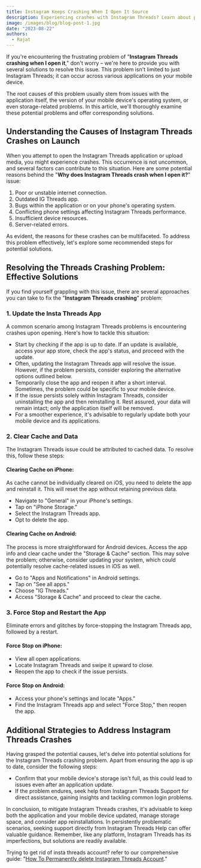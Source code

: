 ```yaml
---
title: Instagram Keeps Crashing When I Open It Source
description: Experiencing crashes with Instagram Threads? Learn about possible causes and effective solutions to fix the problem.
image: /images/blog/blog-post-1.jpg
date: "2023-08-22"
authors:
  - Rajat
---
```


If you're encountering the frustrating problem of "**Instagram Threads crashing when I open it**," don't worry – we're here to provide you with several solutions to resolve this issue. This problem isn't limited to just Instagram Threads; it can occur across various applications on your mobile device.

The root causes of this problem usually stem from issues with the application itself, the version of your mobile device's operating system, or even storage-related problems. In this article, we'll thoroughly examine these potential problems and offer corresponding solutions.

## Understanding the Causes of Instagram Threads Crashes on Launch

When you attempt to open the Instagram Threads application or upload media, you might experience crashes. This occurrence is not uncommon, and several factors can contribute to this situation. Here are some potential reasons behind the "**Why does Instagram Threads crash when I open it?**" issue:

1. Poor or unstable internet connection.
2. Outdated IG Threads app.
3. Bugs within the application or on your phone's operating system.
4. Conflicting phone settings affecting Instagram Threads performance.
5. Insufficient device resources.
6. Server-related errors.

As evident, the reasons for these crashes can be multifaceted. To address this problem effectively, let's explore some recommended steps for potential solutions.

## Resolving the Threads Crashing Problem: Effective Solutions

If you find yourself grappling with this issue, there are several approaches you can take to fix the "**Instagram Threads crashing**" problem:

### 1. Update the Insta Threads App

A common scenario among Instagram Threads problems is encountering crashes upon opening. Here's how to tackle this situation:

- Start by checking if the app is up to date. If an update is available, access your app store, check the app's status, and proceed with the update.
- Often, updating the Instagram Threads app will resolve the issue. However, if the problem persists, consider exploring the alternative options outlined below.
- Temporarily close the app and reopen it after a short interval. Sometimes, the problem could be specific to your mobile device.
- If the issue persists solely within Instagram Threads, consider uninstalling the app and then reinstalling it. Rest assured, your data will remain intact; only the application itself will be removed.
- For a smoother experience, it's advisable to regularly update both your mobile device and its applications.

### 2. Clear Cache and Data

The Instagram Threads issue could be attributed to cached data. To resolve this, follow these steps:

#### Clearing Cache on iPhone:

As cache cannot be individually cleared on iOS, you need to delete the app and reinstall it. This will reset the app without retaining previous data.

- Navigate to "General" in your iPhone's settings.
- Tap on "iPhone Storage."
- Select the Instagram Threads app.
- Opt to delete the app.

#### Clearing Cache on Android:

The process is more straightforward for Android devices. Access the app info and clear cache under the "Storage & Cache" section. This may solve the problem; otherwise, consider updating your system, which could potentially resolve cache-related issues in iOS as well.

- Go to "Apps and Notifications" in Android settings.
- Tap on "See all apps."
- Choose "IG Threads."
- Access "Storage & Cache" and proceed to clear the cache.

### 3. Force Stop and Restart the App

Eliminate errors and glitches by force-stopping the Instagram Threads app, followed by a restart.

#### Force Stop on iPhone:

- View all open applications.
- Locate Instagram Threads and swipe it upward to close.
- Reopen the app to check if the issue persists.

#### Force Stop on Android:

- Access your phone's settings and locate "Apps."
- Find the Instagram Threads app and select "Force Stop," then reopen the app.

## Additional Strategies to Address Instagram Threads Crashes

Having grasped the potential causes, let's delve into potential solutions for the Instagram Threads crashing problem. Apart from ensuring the app is up to date, consider the following steps:

- Confirm that your mobile device's storage isn't full, as this could lead to issues even after an application update.
- If the problem endures, seek help from Instagram Threads Support for direct assistance, gaining insights and tackling common login problems.

In conclusion, to mitigate Instagram Threads crashes, it's advisable to keep both the application and your mobile device updated, manage storage space, and consider app reinstallations. In persistently problematic scenarios, seeking support directly from Instagram Threads Help can offer valuable guidance. Remember, like any platform, Instagram Threads has its imperfections, but solutions are readily available.

Trying to get rid of insta threads account? refer to our comprehensive guide: "[How To Permanently delete Instagram Threads Account](/blog/delete-threads-account)."
